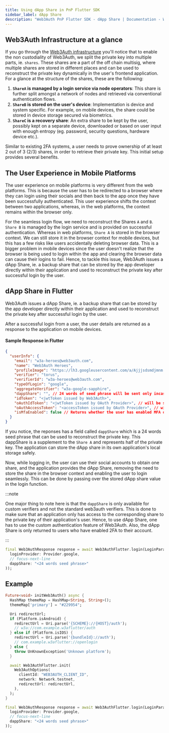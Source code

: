 ```yaml
---
title: Using dApp Share in PnP Flutter SDK
sidebar_label: dApp Share
description: "Web3Auth PnP Flutter SDK - dApp Share | Documentation - Web3Auth"
---
```



## Web3Auth Infrastructure at a glance

If you go through the [Web3Auth infrastructure](/infrastructure/) you'll notice that to enable the
non custodiality of Web3Auth, we split the private key into multiple parts, ie. `shares`. These
shares are a part of the off chain multisig, where multiple shares are stored in different places
and can be used to reconstruct the private key dynamically in the user's frontend application. For a
glance at the structure of the shares, these are the following:

1. **`ShareA` is managed by a login service via node operators**: This share is further split
   amongst a network of nodes and retrieved via conventional authentication flows.
2. **`ShareB` is stored on the user's device**: Implementation is device and system specific. For
   example, on mobile devices, the share could be stored in device storage secured via biometrics.
3. **`ShareC` is a recovery share**: An extra share to be kept by the user, possibly kept on a
   separate device, downloaded or based on user input with enough entropy (eg. password, security
   questions, hardware device etc.).

Similar to existing 2FA systems, a user needs to prove ownership of at least 2 out of 3 (2/3)
shares, in order to retrieve their private key. This initial setup provides several benefits.

## The User Experience in Mobile Platforms

The user experience on mobile platforms is very different from the web platforms. This is because
the user has to be redirected to a browser where they can login using their socials and then back to
the app once they have been successfully authenticated. This user experience shifts the context
between two applications, whereas, in the web platforms, the context remains within the browser
only.

For the seamless login flow, we need to reconstruct the Shares `A` and `B`. `Share B` is managed by
the login service and is provided on successful authentication. Whereas in web platforms, `Share A`
is stored in the browser context. We can still store it in the browser context for mobile devices,
but this has a few risks like users accidentally deleting browser data. This is a bigger problem in
mobile devices since the user doesn't realize that the browser is being used to login within the app
and clearing the browser data can cause their logins to fail. Hence, to tackle this issue, Web3Auth
issues a dApp Share, ie. a backup share that can be stored by the app developer directly within
their application and used to reconstruct the private key after successful login by the user.

## dApp Share in Flutter

Web3Auth issues a dApp Share, ie. a backup share that can be stored by the app developer directly
within their application and used to reconstruct the private key after successful login by the user.

After a successful login from a user, the user details are returned as a response to the application
on mobile devices.

#### Sample Response in Flutter

```json
{
  "userInfo": {
    "email": "w3a-heroes@web3auth.com",
    "name": "Web3Auth Heroes",
    "profileImage": "https://lh3.googleusercontent.com/a/Ajjjsdsmdjmnm...",
    "verifier": "torus",
    "verifierId": "w3a-heroes@web3auth.com",
    "typeOfLogin": "google",
    "aggregateVerifier": "w3a-google-sapphire",
    "dappShare": "", // 24 words of seed phrase will be sent only incase of custom verifiers
    "idToken": "<jwtToken issued by Web3Auth>",
    "oAuthIdToken": "<jwtToken issued by OAuth Provider>", // will be sent only incase of custom verifiers
    "oAuthAccessToken": "<accessToken issued by OAuth Provider>", // will be sent only incase of custom verifiers
    "isMfaEnabled": false // Returns whether the user has enabled MFA or not
  }
}
```


If you notice, the reponses has a field called `dappShare` which is a 24 words seed phrase that can
be used to reconstruct the private key. This dappShare is a supplement to the `Share A` and
represents half of the private key. The application can store the dApp share in its own
application's local storage safely.

Now, while logging in, the user can use their social accounts to obtain one share, and the
application provides the dApp Share, removing the need to store the share in the browser context and
enabling the user to login seamlessly. This can be done by passing over the stored dApp share value
in the login function.

:::note

One major thing to note here is that the `dappShare` is only available for custom verifiers and not
the standard web3auth verifiers. This is done to make sure that an application only has access to
the corresponding share to the private key of their application's user. Hence, to use dApp Share,
one has to use the custom authentication feature of Web3Auth. Also, the dApp Share is only returned
to users who have enabled 2FA to their account.

:::

```dart
final Web3AuthResponse response = await Web3AuthFlutter.login(LoginParams(
  loginProvider: Provider.google,
  // focus-next-line
  dappShare: "<24 words seed phrase>"
));
```

## Example

```dart
Future<void> initWeb3Auth() async {
  HashMap themeMap = HashMap<String, String>();
  themeMap['primary'] = "#229954";

  Uri redirectUrl;
  if (Platform.isAndroid) {
    redirectUrl = Uri.parse('{SCHEME}://{HOST}/auth');
    // w3a://com.example.w3aflutter/auth
  } else if (Platform.isIOS) {
    redirectUrl = Uri.parse('{bundleId}://auth');
    // com.example.w3aflutter://openlogin
  } else {
    throw UnKnownException('Unknown platform');
  }

  await Web3AuthFlutter.init(
    Web3AuthOptions(
      clientId: "WEB3AUTH_CLIENT_ID",
      network: Network.testnet,
      redirectUrl: redirectUrl,
    ),
  );
}

final Web3AuthResponse response = await Web3AuthFlutter.login(LoginParams(
  loginProvider: Provider.google,
  // focus-next-line
  dappShare: "<24 words seed phrase>"
));
```
